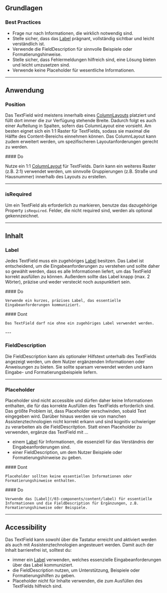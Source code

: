 ## Grundlagen

### Best Practices

- Frage nur nach Informationen, die wirklich notwendig sind.
- Stelle sicher, dass das [Label](/03-components/content/label) prägnant,
  vollständig sichtbar und leicht verständlich ist.
- Verwende die FieldDescription für sinnvolle Beispiele oder
  Formatierungshinweise.
- Stelle sicher, dass Fehlermeldungen hilfreich sind, eine Lösung bieten und
  leicht umzusetzen sind.
- Verwende keine Placeholder für wesentliche Informationen.

---

## Anwendung

### Position

Das TextField wird meistens innerhalb eines
[ColumnLayouts](/03-components/structure/column-layout) platziert und füllt dort
immer die zur Verfügung stehende Breite. Dadurch folgt es auch einer Aufteilung
in Spalten, sofern das ColumnLayout eine vorsieht. Am besten eignet sich ein 1:1
Raster für TextFields, sodass sie maximal die Hälfte des Content-Bereichs
einnehmen können. Das ColumnLayout kann zudem erweitert werden, um
spezifischeren Layoutanforderungen gerecht zu werden.

<Do example="columnLayout">
#### Do

Nutze ein 1:1 [ColumnLayout](/03-components/structure/column-layout) für
TextFields. Darin kann ein weiteres Raster (z.B. 2:1) verwendet werden, um
sinnvolle Gruppierungen (z.B. Straße und Hausnummer) innerhalb des Layouts zu
erstellen.

</Do>

---

### isRequired

Um ein TextField als erforderlich zu markieren, benutze das dazugehörige
Property `isRequired`. Felder, die nicht required sind, werden als optional
gekennzeichnet.

<LiveCodeEditor example="required" editorCollapsed />

---

## Inhalt

### Label

Jedes TextField muss ein zugehöriges [Label](/03-components/content/label)
besitzen. Das Label ist entscheidend, um die Eingabeanforderungen zu verstehen
und sollte daher so gewählt werden, dass es alle Informationen liefert, um das
TextField korrekt ausfüllen zu können. Außerdem sollte das Label knapp (max. 2
Wörter), präzise und weder versteckt noch auspunktiert sein.

<DoAndDont>
  <Do example="default">
    #### Do

    Verwende ein kurzes, präzises Label, das essentielle Eingabeanforderungen kommuniziert.

  </Do>
 <Dont example="withoutLabel">
    #### Dont

    Das TextField darf nie ohne ein zugehöriges Label verwendet werden.

  </Dont>
</DoAndDont>
---

### FieldDescription

Die FieldDescription kann als optionaler Hilfstext unterhalb des TextFields
angezeigt werden, um dem Nutzer ergänzenden Informationen oder Anweisungen zu
bieten. Sie sollte sparsam verwendet werden und kann Eingabe- und
Formatierungsbeispiele liefern.

---

### Placeholder

Placeholder sind nicht accessible und dürfen daher keine Informationen
enthalten, die für das korrekte Ausfüllen des TextFields erforderlich sind. Das
größte Problem ist, dass Placeholder verschwinden, sobald Text eingegeben wird.
Darüber hinaus werden sie von manchen Assistenztechnologien nicht korrekt erkann
und sind kognitiv schwieriger zu verarbeiten als die FieldDescritption. Statt
einen Placeholder zu verwenden, ergänze das TextField mit ...

- einem [Label](/03-components/content/label) für Informationen, die essenziell
  für das Verständnis der Eingabeanforderungen sind.
- einer FieldDescription, um dem Nutzer Beispiele oder Formatierungshinweise zu
  geben.

<DoAndDont>
  <Dont example="placeholder">
    #### Dont

    Placeholder sollten keine essentiellen Informationen oder Formatierungshinweise enthalten.

  </Dont>
  <Do example="default">
    #### Do

    Verwende das [Label](/03-components/content/label) für essentielle Informationen und die FieldDescription für Ergänzungen, z.B. Formatierungshinweise oder Beispiele.

  </Do>
</DoAndDont>

---

## Accessibility

Das TextField kann sowohl über die Tastatur erreicht und aktiviert werden als
auch mit Assistenztechnologien angesteuert werden. Damit auch der Inhalt
barrierefrei ist, solltest du:

- immer ein [Label](/03-components/content/label) verwenden, welches essenzielle
  Eingabeanforderungen über das Label kommuniziert.
- die FieldDescription nutzen, um Unterstützung, Beispiele oder
  Formatierungshilfen zu geben.
- Placeholder nicht für Inhalte verwenden, die zum Ausfüllen des TextFields
  hilfreich sind.
